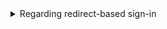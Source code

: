 <details>
<summary>Regarding redirect-based sign-in</summary>

1. This authentication process follows the [OpenID Connect (OIDC)](https://openid.net/specs/openid-connect-core-1_0.html) protocol, and Logto enforces strict security measures to protect user sign-in.
2. If you have multiple apps, you can use the same identity provider (Logto). Once the user signs in to one app, Logto will automatically complete the sign-in process when the user accesses another app.

To learn more about the rationale and benefits of redirect-based sign-in, see [Logto sign-in experience explained](../../docs/tutorials/get-started/sign-in-experience.mdx).

</details>
